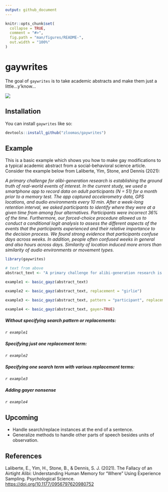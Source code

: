 ```yaml
---
output: github_document
---
```


<!-- README.md is generated from README.Rmd. Please edit that file -->

```r
knitr::opts_chunk$set(
  collapse = TRUE,
  comment = "#>",
  fig.path = "man/figures/README-",
  out.width = "100%"
)
```

# gaywrites

<!-- badges: start -->
<!-- badges: end -->

The goal of `gaywrites` is to take academic abstracts and make them just a 
little...y'know...

![](https://pbs.twimg.com/media/EKeFrp4WwAElSzm?format=jpg&name=medium)

## Installation

You can install `gaywrites` like so:

```r
devtools::install_github("zloomas/gaywrites")
```

## Example

This is a basic example which shows you how to make gay modifications to a
typical academic abstract from a social-behavioral science article. Consider
the example below from Laliberte, Yim, Stone, and Dennis (2021):

*A primary challenge for alibi-generation research is establishing the ground truth of real-world events of interest. In the current study, we used a smartphone app to record data on adult participants (N = 51) for a month prior to a memory test. The app captured accelerometry data, GPS locations, and audio environments every 10 min. After a week-long retention interval, we asked participants to identify where they were at a given time from among four alternatives. Participants were incorrect 36% of the time. Furthermore, our forced-choice procedure allowed us to conduct a conditional logit analysis to assess the different aspects of the events that the participants experienced and their relative importance to the decision process. We found strong evidence that participants confuse days across weeks. In addition, people often confused weeks in general and also hours across days. Similarity of location induced more errors than similarity of audio environments or movement types.*

```r
library(gaywrites)

# text from above
abstract_text <- "A primary challenge for alibi-generation research is establishing the ground truth of real-world events of interest. In the current study, we used a smartphone app to record data on adult participants (N = 51) for a month prior to a memory test. The app captured accelerometry data, GPS locations, and audio environments every 10 min. After a week-long retention interval, we asked participants to identify where they were at a given time from among four alternatives. Participants were incorrect 36% of the time. Furthermore, our forced-choice procedure allowed us to conduct a conditional logit analysis to assess the different aspects of the events that the participants experienced and their relative importance to the decision process. We found strong evidence that participants confuse days across weeks. In addition, people often confused weeks in general and also hours across days. Similarity of location induced more errors than similarity of audio environments or movement types."

example1 <- basic_gayz(abstract_text)

example2 <- basic_gayz(abstract_text, replacement = "girlie")

example3 <- basic_gayz(abstract_text, pattern = "participant", replacement = c("bestie", "girlie"))

example4 <- basic_gayz(abstract_text, gayer=TRUE)
```

##### Without specifying search pattern or replacements: 

*`r example1`*

##### Specifying just one replacement term: 

*`r example2`*

##### Specifying one search term with various replacement terms: 

*`r example3`*

##### Adding gayer nonsense

*`r example4`*

## Upcoming
* Handle search/replace instances at the end of a sentence.
* Generalize methods to handle other parts of speech besides units of observation.

## References
Laliberte, E., Yim, H., Stone, B., & Dennis, S. J. (2021). The Fallacy of an
Airtight Alibi: Understanding Human Memory for “Where” Using Experience Sampling.
Psychological Science. 
[https://doi.org/10.1177/0956797620980752](https://doi.org/10.1177/0956797620980752)

